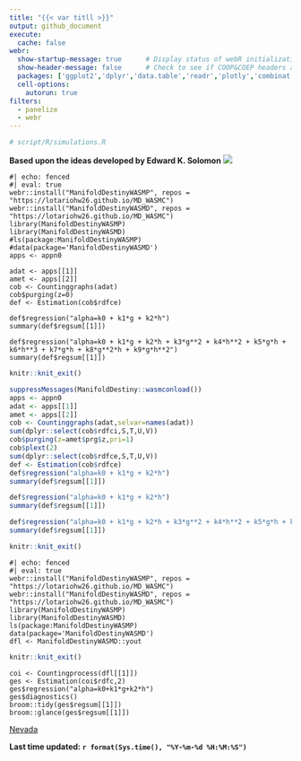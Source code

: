 ```yaml
---
title: "{{< var titll >}}"
output: github_document
execute: 
  cache: false
webr:
  show-startup-message: true      # Display status of webR initialization
  show-header-message: false      # Check to see if COOP&COEP headers are set for speed.
  packages: ['ggplot2','dplyr','data.table','readr','plotly','combinat','htmltools','broom','cowplot'] 
  cell-options:
    autorun: true
filters:
  - panelize
  - webr
---
```


```r
# script/R/simulations.R
```

**Based upon the ideas developed by Edward K. Solomon**
![](pngs/md.png)

```webr-r
#| echo: fenced
#| eval: true
webr::install("ManifoldDestinyWASMP", repos = "https://lotariohw26.github.io/MD_WASMC")
webr::install("ManifoldDestinyWASMD", repos = "https://lotariohw26.github.io/MD_WASMC")
library(ManifoldDestinyWASMP)
library(ManifoldDestinyWASMD)
#ls(package:ManifoldDestinyWASMP)
#data(package='ManifoldDestinyWASMD')
apps <- appn0
```

```webr-r
adat <- apps[[1]]
amet <- apps[[2]]
cob <- Countinggraphs(adat)
cob$purging(z=0) 
def <- Estimation(cob$rdfce)
```

```webr-r
def$regression("alpha=k0 + k1*g + k2*h")
summary(def$regsum[[1]])
```

```webr-r
def$regression("alpha=k0 + k1*g + k2*h + k3*g**2 + k4*h**2 + k5*g*h + k6*h**3 + k7*g*h + k8*g**2*h + k9*g*h**2")
summary(def$regsum[[1]])
```


```r
knitr::knit_exit()
```















```r
suppressMessages(ManifoldDestiny::wasmconload()) 
apps <- appn0
adat <- apps[[1]]
amet <- apps[[2]]
cob <- Countinggraphs(adat,selvar=names(adat))
sum(dplyr::select(cob$rdfci,S,T,U,V))
cob$purging(z=amet$prg$z,pri=1) 
cob$plext(2)
sum(dplyr::select(cob$rdfce,S,T,U,V))
def <- Estimation(cob$rdfce)
def$regression("alpha=k0 + k1*g + k2*h")
summary(def$regsum[[1]])
```

```r
def$regression("alpha=k0 + k1*g + k2*h")
summary(def$regsum[[1]])
```


```r
def$regression("alpha=k0 + k1*g + k2*h + k3*g**2 + k4*h**2 + k5*g*h + k6*h**3 + k7*g*h + k8*g**2*h + k9*g*h**2")
summary(def$regsum[[1]])
```



```r
knitr::knit_exit()
```



```webr-r
#| echo: fenced
#| eval: true
webr::install("ManifoldDestinyWASMP", repos = "https://lotariohw26.github.io/MD_WASMC")
webr::install("ManifoldDestinyWASMD", repos = "https://lotariohw26.github.io/MD_WASMC")
library(ManifoldDestinyWASMP)
library(ManifoldDestinyWASMD)
ls(package:ManifoldDestinyWASMP)
data(package='ManifoldDestinyWASMD')
dfl <- ManifoldDestinyWASMD::yout
```

```r
knitr::knit_exit()
```




```webr-r
coi <- Countingprocess(dfl[[1]])
ges <- Estimation(coi$rdfc,2)
ges$regression("alpha=k0+k1*g+k2*h")
ges$diagnostics()
broom::tidy(ges$regsum[[1]])
broom::glance(ges$regsum[[1]])
```



[Nevada](https://docs.google.com/spreadsheets/d/1gCfmuK44sUeb0Hb0plAc8VllPSjtUiEHWlJjeHq3xXY/edit?gid=0#gid=0)

**Last time updated: `r format(Sys.time(), "%Y-%m-%d %H:%M:%S")`**







